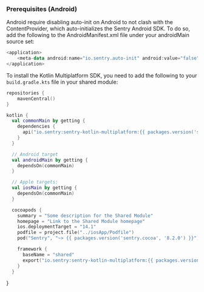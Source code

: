 ### Prerequisites (Android)
Android require disabling auto-init on Android to not clash with the ContentProvider, which auto-initializes the Sentry Android SDK. To do so, add the following to the AndroidManifest.xml file under your androidMain source set:

```kotlin
<application>
    <meta-data android:name="io.sentry.auto-init" android:value="false" />
</application>
```

To install the Kotlin Multiplatform SDK, you need to add the following to your `build.gradle.kts` file in your shared module:

```kotlin {filename:build.gradle.kt}
repositories {
    mavenCentral()
}

kotlin {
  val commonMain by getting {
    dependencies {
      api("io.sentry:sentry-kotlin-multiplatform:{{ packages.version('sentry.kotlin.kmp', '0.0.1') }}")
    }
  }

  // Android target
  val androidMain by getting {
    dependsOn(commonMain)
  }

  // Apple targets:
  val iosMain by getting {
    dependsOn(commonMain)
  }

  cocoapods {
    summary = "Some description for the Shared Module"
    homepage = "Link to the Shared Module homepage"
    ios.deploymentTarget = "14.1"
    podfile = project.file("../iosApp/Podfile")
    pod("Sentry", "~> {{ packages.version('sentry.cocoa', '8.2.0') }}")

    framework {
      baseName = "shared"
      export("io.sentry:sentry-kotlin-multiplatform:{{ packages.version('sentry.kotlin.kmp', '0.0.1') }}")
    }
  }
  ```
}
